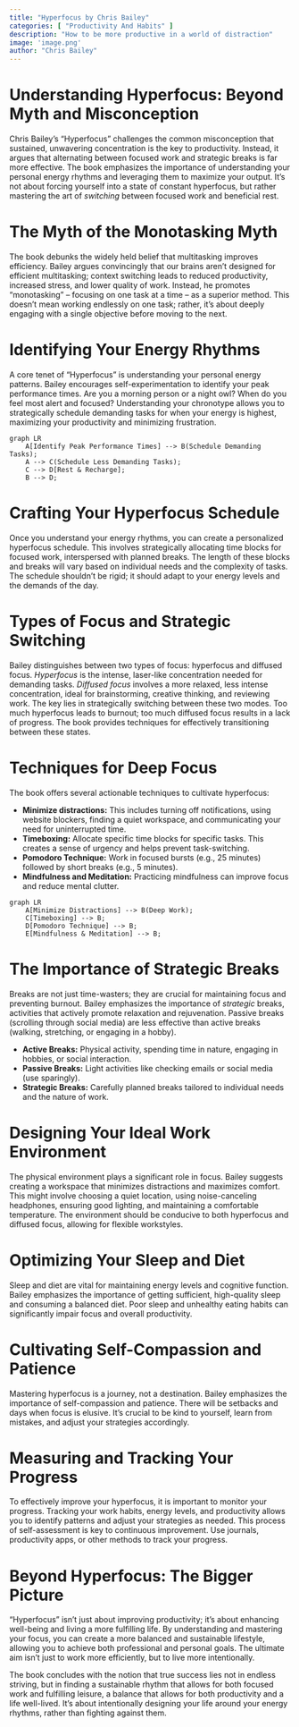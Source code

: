 ```yaml
---
title: "Hyperfocus by Chris Bailey"
categories: [ "Productivity And Habits" ]
description: "How to be more productive in a world of distraction"
image: 'image.png'
author: "Chris Bailey"
---
```

# Understanding Hyperfocus: Beyond Myth and Misconception

Chris Bailey's "Hyperfocus" challenges the common misconception that sustained, unwavering concentration is the key to productivity.  Instead, it argues that alternating between focused work and strategic breaks is far more effective.  The book emphasizes the importance of understanding your personal energy rhythms and leveraging them to maximize your output.  It's not about forcing yourself into a state of constant hyperfocus, but rather mastering the art of *switching* between focused work and beneficial rest.


# The Myth of the Monotasking Myth

The book debunks the widely held belief that multitasking improves efficiency.  Bailey argues convincingly that our brains aren't designed for efficient multitasking; context switching leads to reduced productivity, increased stress, and lower quality of work.  Instead, he promotes "monotasking" – focusing on one task at a time – as a superior method.  This doesn't mean working endlessly on one task; rather, it's about deeply engaging with a single objective before moving to the next.


# Identifying Your Energy Rhythms

A core tenet of "Hyperfocus" is understanding your personal energy patterns.  Bailey encourages self-experimentation to identify your peak performance times.  Are you a morning person or a night owl?  When do you feel most alert and focused?  Understanding your chronotype allows you to strategically schedule demanding tasks for when your energy is highest, maximizing your productivity and minimizing frustration.

```mermaid
graph LR
    A[Identify Peak Performance Times] --> B(Schedule Demanding Tasks);
    A --> C(Schedule Less Demanding Tasks);
    C --> D[Rest & Recharge];
    B --> D;
```


# Crafting Your Hyperfocus Schedule

Once you understand your energy rhythms, you can create a personalized hyperfocus schedule.  This involves strategically allocating time blocks for focused work, interspersed with planned breaks. The length of these blocks and breaks will vary based on individual needs and the complexity of tasks.  The schedule shouldn't be rigid; it should adapt to your energy levels and the demands of the day.


# Types of Focus and Strategic Switching

Bailey distinguishes between two types of focus: hyperfocus and diffused focus.  *Hyperfocus* is the intense, laser-like concentration needed for demanding tasks.  *Diffused focus* involves a more relaxed, less intense concentration, ideal for brainstorming, creative thinking, and reviewing work.  The key lies in strategically switching between these two modes.  Too much hyperfocus leads to burnout; too much diffused focus results in a lack of progress.  The book provides techniques for effectively transitioning between these states.


# Techniques for Deep Focus

The book offers several actionable techniques to cultivate hyperfocus:

* **Minimize distractions:** This includes turning off notifications, using website blockers, finding a quiet workspace, and communicating your need for uninterrupted time.
* **Timeboxing:** Allocate specific time blocks for specific tasks. This creates a sense of urgency and helps prevent task-switching.
* **Pomodoro Technique:** Work in focused bursts (e.g., 25 minutes) followed by short breaks (e.g., 5 minutes).
* **Mindfulness and Meditation:** Practicing mindfulness can improve focus and reduce mental clutter.

```mermaid
graph LR
    A[Minimize Distractions] --> B(Deep Work);
    C[Timeboxing] --> B;
    D[Pomodoro Technique] --> B;
    E[Mindfulness & Meditation] --> B;
```


# The Importance of Strategic Breaks

Breaks are not just time-wasters; they are crucial for maintaining focus and preventing burnout.  Bailey emphasizes the importance of *strategic* breaks, activities that actively promote relaxation and rejuvenation.  Passive breaks (scrolling through social media) are less effective than active breaks (walking, stretching, or engaging in a hobby).

* **Active Breaks:**  Physical activity, spending time in nature, engaging in hobbies, or social interaction.
* **Passive Breaks:**  Light activities like checking emails or social media (use sparingly).
* **Strategic Breaks:** Carefully planned breaks tailored to individual needs and the nature of work.


# Designing Your Ideal Work Environment

The physical environment plays a significant role in focus.  Bailey suggests creating a workspace that minimizes distractions and maximizes comfort. This might involve choosing a quiet location, using noise-canceling headphones, ensuring good lighting, and maintaining a comfortable temperature.  The environment should be conducive to both hyperfocus and diffused focus, allowing for flexible workstyles.


# Optimizing Your Sleep and Diet

Sleep and diet are vital for maintaining energy levels and cognitive function.  Bailey emphasizes the importance of getting sufficient, high-quality sleep and consuming a balanced diet.  Poor sleep and unhealthy eating habits can significantly impair focus and overall productivity.


# Cultivating Self-Compassion and Patience

Mastering hyperfocus is a journey, not a destination.  Bailey emphasizes the importance of self-compassion and patience.  There will be setbacks and days when focus is elusive.  It's crucial to be kind to yourself, learn from mistakes, and adjust your strategies accordingly.


# Measuring and Tracking Your Progress

To effectively improve your hyperfocus, it is important to monitor your progress.  Tracking your work habits, energy levels, and productivity allows you to identify patterns and adjust your strategies as needed.  This process of self-assessment is key to continuous improvement.  Use journals, productivity apps, or other methods to track your progress.


# Beyond Hyperfocus: The Bigger Picture

"Hyperfocus" isn't just about improving productivity; it's about enhancing well-being and living a more fulfilling life.  By understanding and mastering your focus, you can create a more balanced and sustainable lifestyle, allowing you to achieve both professional and personal goals.  The ultimate aim isn't just to work more efficiently, but to live more intentionally.

The book concludes with the notion that true success lies not in endless striving, but in finding a sustainable rhythm that allows for both focused work and fulfilling leisure, a balance that allows for both productivity and a life well-lived.  It’s about intentionally designing your life around your energy rhythms, rather than fighting against them.

